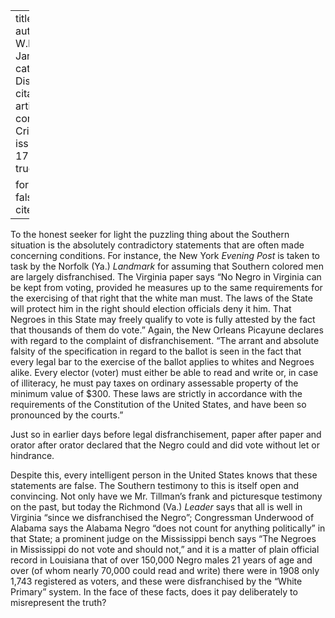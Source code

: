 
---
title: 'The Truth'
author: Du Bois, W.E.B.
date: Jan. 1911
categories: 
  - Disenfranchisement
citation: 
  type: article-journal
  container-title: The Crisis
  volume: 1
  issue: 3
  page: 16-17
google-scholar: true

format:
  html:
    toc: false
    appendix-cite-as: display
---



To the honest seeker for light the puzzling thing about the Southern situation is the absolutely contradictory statements that are often
made concerning conditions. For instance, the New York *Evening Post* is taken to task by the Norfolk (Ya.) *Landmark* for assuming that Southern colored men are largely disfranchised. The Virginia paper says "No Negro in Virginia can be kept from voting, provided he measures up to the same requirements for the exercising of that right that the white man must. The laws of the State will protect him in the right should election officials deny it him. That Negroes in this State may freely qualify to vote is fully attested by the fact that thousands of them do vote." Again, the New Orleans Picayune declares with regard to the complaint of disfranchisement. "The arrant and absolute falsity of the specification in regard to the ballot is seen in the fact that every legal bar to the exercise of the ballot applies to whites and Negroes alike. Every elector (voter) must either be able to read and write or, in case of illiteracy, he must pay taxes on ordinary assessable property of the minimum value of $300. These laws are strictly in accordance with the requirements of the Constitution of the United States, and have been so pronounced by the courts."

Just so in earlier days before legal disfranchisement, paper after paper and orator after orator declared that the Negro could and did vote without let or hindrance.

Despite this, every intelligent person in the United States knows that these statements are false. The Southern testimony to this is itself open and convincing. Not only have we Mr. Tillman's frank and picturesque testimony on the past, but today the Richmond (Va.) *Leader* says that all is well in Virginia "since we disfranchised the Negro"; Congressman Underwood of Alabama says the Alabama Negro "does not count for anything politically" in that State; a
prominent judge on the Mississippi bench says "The Negroes in Mississippi do not vote and should not," and it is a matter of plain official record in Louisiana that of over 150,000 Negro males 21 years of age and over (of whom nearly 70,000 could read and write) there were in 1908 only 1,743 registered as voters, and these were disfranchised by the "White Primary" system. In the face of these facts, does it pay deliberately to misrepresent the truth?

